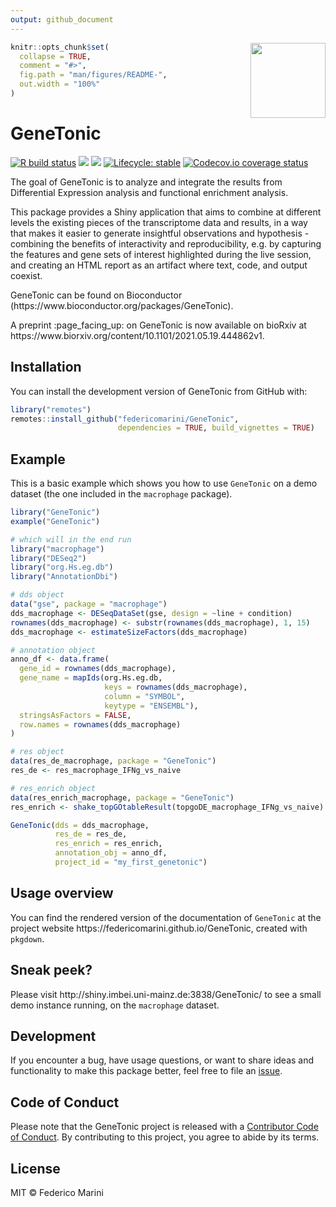 ```yaml
---
output: github_document
---
```


<img src="inst/www/GeneTonic.png" align="right" alt="" width="120" />

<!-- README.md is generated from README.Rmd. Please edit that file -->

```r
knitr::opts_chunk$set(
  collapse = TRUE,
  comment = "#>",
  fig.path = "man/figures/README-",
  out.width = "100%"
)
```

# GeneTonic

<!-- badges: start -->
[![R build status](https://github.com/federicomarini/GeneTonic/workflows/R-CMD-check/badge.svg)](https://github.com/federicomarini/GeneTonic/actions)
[![](https://bioconductor.org/shields/build/devel/bioc/GeneTonic.svg)](https://bioconductor.org/checkResults/devel/bioc-LATEST/GeneTonic/)
[![](https://img.shields.io/github/last-commit/federicomarini/GeneTonic.svg)](https://github.com/federicomarini/GeneTonic/commits/master)
[![Lifecycle: stable](https://img.shields.io/badge/lifecycle-stable-brightgreen.svg)](https://www.tidyverse.org/lifecycle/#stable)
[![Codecov.io coverage status](https://codecov.io/github/federicomarini/GeneTonic/coverage.svg?branch=master)](https://codecov.io/github/federicomarini/GeneTonic)
<!-- badges: end -->

The goal of GeneTonic is to analyze and integrate the results from Differential Expression analysis and functional enrichment analysis.

This package provides a Shiny application that aims to combine at different levels the existing pieces of the transcriptome data and results, in a way that makes it easier to generate insightful observations and hypothesis - combining the benefits of interactivity and reproducibility, e.g. by capturing the features and gene sets of interest highlighted during the live session, and creating an HTML report as an artifact where text, code, and output coexist.

GeneTonic can be found on Bioconductor (https://www.bioconductor.org/packages/GeneTonic).

A preprint :page_facing_up: on GeneTonic is now available on bioRxiv at https://www.biorxiv.org/content/10.1101/2021.05.19.444862v1.

## Installation

You can install the development version of GeneTonic from GitHub with:

```r
library("remotes")
remotes::install_github("federicomarini/GeneTonic", 
                        dependencies = TRUE, build_vignettes = TRUE)
```

## Example

This is a basic example which shows you how to use `GeneTonic` on a demo dataset (the one included in the `macrophage` package).

```r
library("GeneTonic")
example("GeneTonic")

# which will in the end run
library("macrophage")
library("DESeq2")
library("org.Hs.eg.db")
library("AnnotationDbi")

# dds object
data("gse", package = "macrophage")
dds_macrophage <- DESeqDataSet(gse, design = ~line + condition)
rownames(dds_macrophage) <- substr(rownames(dds_macrophage), 1, 15)
dds_macrophage <- estimateSizeFactors(dds_macrophage)

# annotation object
anno_df <- data.frame(
  gene_id = rownames(dds_macrophage),
  gene_name = mapIds(org.Hs.eg.db,
                     keys = rownames(dds_macrophage),
                     column = "SYMBOL",
                     keytype = "ENSEMBL"),
  stringsAsFactors = FALSE,
  row.names = rownames(dds_macrophage)
)

# res object
data(res_de_macrophage, package = "GeneTonic")
res_de <- res_macrophage_IFNg_vs_naive

# res_enrich object
data(res_enrich_macrophage, package = "GeneTonic")
res_enrich <- shake_topGOtableResult(topgoDE_macrophage_IFNg_vs_naive)

GeneTonic(dds = dds_macrophage,
          res_de = res_de,
          res_enrich = res_enrich,
          annotation_obj = anno_df,
          project_id = "my_first_genetonic")
```

## Usage overview

You can find the rendered version of the documentation of `GeneTonic` at the project website https://federicomarini.github.io/GeneTonic, created with `pkgdown`.

## Sneak peek?

Please visit http://shiny.imbei.uni-mainz.de:3838/GeneTonic/ to see a small demo instance running, on the `macrophage` dataset.

## Development

If you encounter a bug, have usage questions, or want to share ideas and functionality to make this package better, feel free to file an [issue](https://github.com/federicomarini/GeneTonic/issues).

## Code of Conduct

Please note that the GeneTonic project is released with a [Contributor Code of Conduct](https://contributor-covenant.org/version/2/0/CODE_OF_CONDUCT.html). By contributing to this project, you agree to abide by its terms.

## License

MIT &copy; Federico Marini
